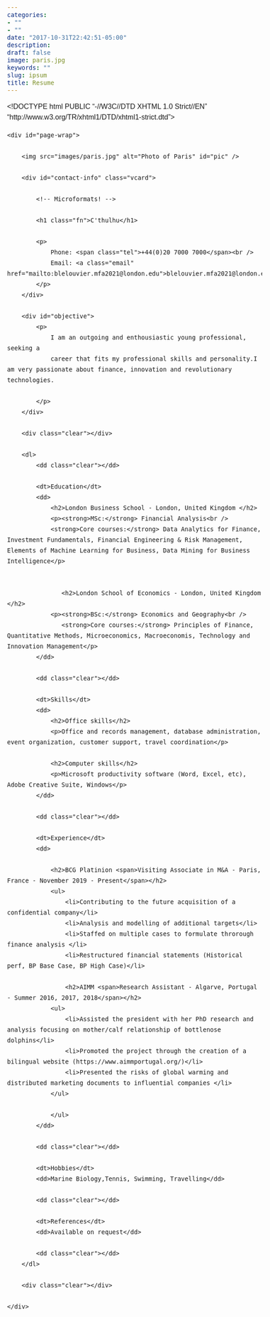 ```yaml
---
categories:
- ""
- ""
date: "2017-10-31T22:42:51-05:00"
description:
draft: false
image: paris.jpg
keywords: ""
slug: ipsum
title: Resume
---
```


<!DOCTYPE html PUBLIC "-//W3C//DTD XHTML 1.0 Strict//EN"
"http://www.w3.org/TR/xhtml1/DTD/xhtml1-strict.dtd">

<html xmlns="http://www.w3.org/1999/xhtml" xml:lang="en" lang="en">

<head>
     <meta http-equiv="Content-Type" content="text/html; charset=utf-8"/>

     <title>One Page Resume</title>

     <style type="text/css">
        * { margin: 0; padding: 0; }
        body { font: 16px Helvetica, Sans-Serif; line-height: 24px; background: url(images/noise.jpg); }
        .clear { clear: both; }
        #page-wrap { width: 800px; margin: 40px auto 60px; }
        #pic { float: right; margin: -30px 0 0 0; }
        h1 { margin: 0 0 16px 0; padding: 0 0 16px 0; font-size: 42px; font-weight: bold; letter-spacing: -2px; border-bottom: 1px solid #999; }
        h2 { font-size: 20px; margin: 0 0 6px 0; position: relative; }
        h2 span { position: absolute; bottom: 0; right: 0; font-style: italic; font-family: Georgia, Serif; font-size: 16px; color: #999; font-weight: normal; }
        p { margin: 0 0 16px 0; }
        a { color: #999; text-decoration: none; border-bottom: 1px dotted #999; }
        a:hover { border-bottom-style: solid; color: black; }
        ul { margin: 0 0 32px 17px; }
        #objective { width: 500px; float: left; }
        #objective p { font-family: Georgia, Serif; font-style: italic; color: #666; }
        dt { font-style: italic; font-weight: bold; font-size: 18px; text-align: right; padding: 0 26px 0 0; width: 150px; float: left; height: 100px; border-right: 1px solid #999;  }
        dd { width: 600px; float: right; }
        dd.clear { float: none; margin: 0; height: 15px; }
     </style>
</head>

<body>

    <div id="page-wrap">
    
        <img src="images/paris.jpg" alt="Photo of Paris" id="pic" />
    
        <div id="contact-info" class="vcard">
        
            <!-- Microformats! -->
        
            <h1 class="fn">C'thulhu</h1>
        
            <p>
                Phone: <span class="tel">+44(0)20 7000 7000</span><br />
                Email: <a class="email" href="mailto:blelouvier.mfa2021@london.edu">blelouvier.mfa2021@london.edu</a>
            </p>
        </div>
                
        <div id="objective">
            <p>
                I am an outgoing and enthousiastic young professional, seeking a 
                career that fits my professional skills and personality.I am very passionate about finance, innovation and revolutionary technologies.
              
            </p>
        </div>
        
        <div class="clear"></div>
        
        <dl>
            <dd class="clear"></dd>
            
            <dt>Education</dt>
            <dd>
                <h2>London Business School - London, United Kingdom </h2>
                <p><strong>MSc:</strong> Financial Analysis<br />
                <strong>Core courses:</strong> Data Analytics for Finance, Investment Fundamentals, Financial Engineering & Risk Management, Elements of Machine Learning for Business, Data Mining for Business Intelligence</p>
            
                   
                   <h2>London School of Economics - London, United Kingdom </h2>
                <p><strong>BSc:</strong> Economics and Geography<br />
                   <strong>Core courses:</strong> Principles of Finance, Quantitative Methods, Microeconomics, Macroeconomis, Technology and Innovation Management</p>
            </dd>
            
            <dd class="clear"></dd>
            
            <dt>Skills</dt>
            <dd>
                <h2>Office skills</h2>
                <p>Office and records management, database administration, event organization, customer support, travel coordination</p>
                
                <h2>Computer skills</h2>
                <p>Microsoft productivity software (Word, Excel, etc), Adobe Creative Suite, Windows</p>
            </dd>
            
            <dd class="clear"></dd>
            
            <dt>Experience</dt>
            <dd>
                
                <h2>BCG Platinion <span>Visiting Associate in M&A - Paris, France - November 2019 - Present</span></h2>
                <ul>
                    <li>Contributing to the future acquisition of a confidential company</li>
                    <li>Analysis and modelling of additional targets</li>
                    <li>Staffed on multiple cases to formulate throrough finance analysis </li>
                    <li>Restructured financial statements (Historical perf, BP Base Case, BP High Case)</li>
                    
                    <h2>AIMM <span>Research Assistant - Algarve, Portugal - Summer 2016, 2017, 2018</span></h2>
                <ul>
                    <li>Assisted the president with her PhD research and analysis focusing on mother/calf relationship of bottlenose dolphins</li>
                    <li>Promoted the project through the creation of a bilingual website (https://www.aimmportugal.org/)</li>
                    <li>Presented the risks of global warming and distributed marketing documents to influential companies </li>
                </ul>
                
                </ul> 
            </dd>
            
            <dd class="clear"></dd>
            
            <dt>Hobbies</dt>
            <dd>Marine Biology,Tennis, Swimming, Travelling</dd>
            
            <dd class="clear"></dd>
            
            <dt>References</dt>
            <dd>Available on request</dd>
            
            <dd class="clear"></dd>
        </dl>
        
        <div class="clear"></div>
    
    </div>

</body>

</html>